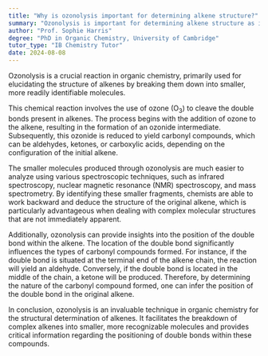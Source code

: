 ```yaml
---
title: "Why is ozonolysis important for determining alkene structure?"
summary: "Ozonolysis is important for determining alkene structure as it breaks down alkenes into smaller, more easily identifiable molecules."
author: "Prof. Sophie Harris"
degree: "PhD in Organic Chemistry, University of Cambridge"
tutor_type: "IB Chemistry Tutor"
date: 2024-08-08
---
```


Ozonolysis is a crucial reaction in organic chemistry, primarily used for elucidating the structure of alkenes by breaking them down into smaller, more readily identifiable molecules.

This chemical reaction involves the use of ozone ($\text{O}_3$) to cleave the double bonds present in alkenes. The process begins with the addition of ozone to the alkene, resulting in the formation of an ozonide intermediate. Subsequently, this ozonide is reduced to yield carbonyl compounds, which can be aldehydes, ketones, or carboxylic acids, depending on the configuration of the initial alkene.

The smaller molecules produced through ozonolysis are much easier to analyze using various spectroscopic techniques, such as infrared spectroscopy, nuclear magnetic resonance (NMR) spectroscopy, and mass spectrometry. By identifying these smaller fragments, chemists are able to work backward and deduce the structure of the original alkene, which is particularly advantageous when dealing with complex molecular structures that are not immediately apparent.

Additionally, ozonolysis can provide insights into the position of the double bond within the alkene. The location of the double bond significantly influences the types of carbonyl compounds formed. For instance, if the double bond is situated at the terminal end of the alkene chain, the reaction will yield an aldehyde. Conversely, if the double bond is located in the middle of the chain, a ketone will be produced. Therefore, by determining the nature of the carbonyl compound formed, one can infer the position of the double bond in the original alkene.

In conclusion, ozonolysis is an invaluable technique in organic chemistry for the structural determination of alkenes. It facilitates the breakdown of complex alkenes into smaller, more recognizable molecules and provides critical information regarding the positioning of double bonds within these compounds.
    
